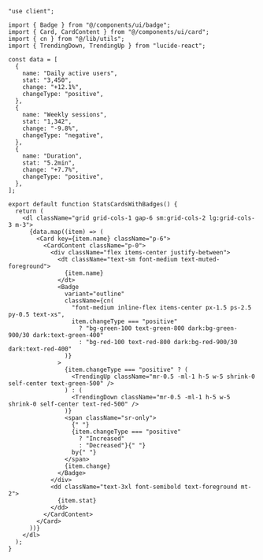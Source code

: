 ````tsx
"use client";

import { Badge } from "@/components/ui/badge";
import { Card, CardContent } from "@/components/ui/card";
import { cn } from "@/lib/utils";
import { TrendingDown, TrendingUp } from "lucide-react";

const data = [
  {
    name: "Daily active users",
    stat: "3,450",
    change: "+12.1%",
    changeType: "positive",
  },
  {
    name: "Weekly sessions",
    stat: "1,342",
    change: "-9.8%",
    changeType: "negative",
  },
  {
    name: "Duration",
    stat: "5.2min",
    change: "+7.7%",
    changeType: "positive",
  },
];

export default function StatsCardsWithBadges() {
  return (
    <dl className="grid grid-cols-1 gap-6 sm:grid-cols-2 lg:grid-cols-3 m-3">
      {data.map((item) => (
        <Card key={item.name} className="p-6">
          <CardContent className="p-0">
            <div className="flex items-center justify-between">
              <dt className="text-sm font-medium text-muted-foreground">
                {item.name}
              </dt>
              <Badge
                variant="outline"
                className={cn(
                  "font-medium inline-flex items-center px-1.5 ps-2.5 py-0.5 text-xs",
                  item.changeType === "positive"
                    ? "bg-green-100 text-green-800 dark:bg-green-900/30 dark:text-green-400"
                    : "bg-red-100 text-red-800 dark:bg-red-900/30 dark:text-red-400"
                )}
              >
                {item.changeType === "positive" ? (
                  <TrendingUp className="mr-0.5 -ml-1 h-5 w-5 shrink-0 self-center text-green-500" />
                ) : (
                  <TrendingDown className="mr-0.5 -ml-1 h-5 w-5 shrink-0 self-center text-red-500" />
                )}
                <span className="sr-only">
                  {" "}
                  {item.changeType === "positive"
                    ? "Increased"
                    : "Decreased"}{" "}
                  by{" "}
                </span>
                {item.change}
              </Badge>
            </div>
            <dd className="text-3xl font-semibold text-foreground mt-2">
              {item.stat}
            </dd>
          </CardContent>
        </Card>
      ))}
    </dl>
  );
}
````